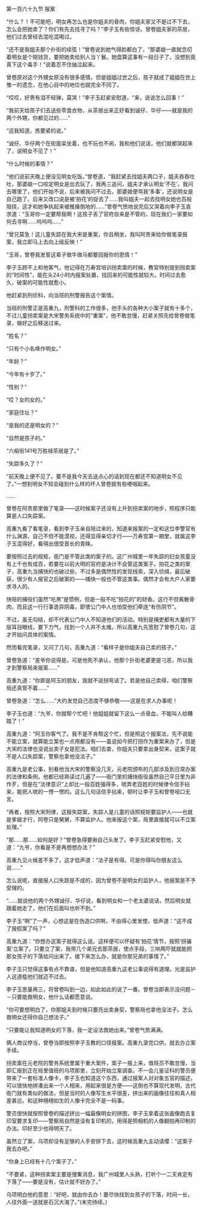 

第一百六十九节 报案

“什么？！不可能吧，明女再怎么也是你姐夫的骨肉，你姐夫家又不是过不下去，怎么会把她卖了？你们有先去找寻了吗？”李子玉有些惊讶。曾卷姐夫家的茶居，他们过去曾经去混吃混喝过。

“还不是我姐夫那个扑街的续弦！”曾卷说到她气得脸都白了，“那婆娘一直就念叨着明女是个赔钱货，要把她卖给别人当丫鬟。她盘算这事有一段日子了。没想到竟真下这个毒手！”说着忍不住抽泣起来。

曾卷原对这个外甥女原没有很多感情，但是姐姐过世之后，孩子就成了姐姐在世上惟一的遗念，在他心目中的地位也就完全不同了。

“哎哎，好男有泪不轻弹，莫哭！”李子玉赶紧安慰道，“来，说说怎么回事！”

“我前天给孩子们去送些零食衣物，从茶居出来正好看到诚仔、华仔――就是我的两个外甥，你都见过的……”

“这我知道，拣要紧的说。”

“诚仔、华仔两个在街面呆坐着，也不玩也不闹，我和他们说话，他们就都哭起来了，说明女不见了！”

“什么时候的事情？”

“他们说前天晚上便没见明女吃饭。”曾卷道，“我赶紧去找姐夫两口子，姐夫吞吞吐吐，那婆娘一口咬定明女是出去玩了，我再三追问，姐夫才承认明女‘不在’，我问去哪里了，他们开始不说，后来被我问不过去，那婆娘便骂我‘多事’，还说明女是自己跑了，后来又改口说是被‘拍花’的捉去了……我叫姐夫一起去找明女她也百般阻挠，这才和她争执起来被推搡倒地的……”曾卷气愤地说完后又哭着向李子玉哀求道：“玉哥你一定要帮我啊！这孩子丢了官府自来是不管的，现在我们一家要如何去寻啊……呜呜呜……”

“曾兄莫急！这儿童失踪在我大宋是重案，你且稍坐，我叫阿贵来给你做笔录报案，我立即马上去向上级反映！”

“玉哥，曾卷我发誓这辈子做牛做马都要回报你的恩情！”

李子玉顾不上和他客气，他记得在万寿宫培训拐卖案的时候，教官特别提到拐卖案的“时间性”，能在头24小时内报案处置，找回来的可能性就较大。时间过去愈久，破案的可能性就愈小。

他赶紧到刑侦科，向当班的刑警报告这个案情。

当班的刑警正是高重九，刑警科的工作很多，他手头的各种大小案子就有十多个，不过儿童拐卖案是大宋警务系统中的“重案”，他不敢怠慢，赶紧关照先给曾卷做笔录，做好之后移送过来。

“姓名？”

“只有个小名唤作明女。”

“年龄？”

“今年有十岁了。”

“性别？”

“哎？女的女的。”

“家庭住址？”

“是我的还是明女的？”

“自然是孩子的。”

“六榕街141号万胜禄茶居是了。”

“失踪多久了？”

“前天晚上便不见了。要不是我今天去送点心的话到现在都还不知道明女不见了。”一想到明女不知会碰到什么样的坏人曾卷就有些哽咽起来。

……

曾卷在阿贵那里做了笔录――这时候案子还没有上升到拐卖案的地步，照程序只能算是人口失踪案。

高重九看了看笔录，看到李子玉亲自陪过来的，知道来报案的一定和这位李警官有什么渊源，自己不但不能漠视，还得显得亲切才行――万寿宫第一期里，就属这李子玉混得好，看得出很受首长的青睐。

要按照过去的规矩，衙门是不管此类的案子的。这广州城里一年失踪的妇女孩童没有上千也有成百，若要在以前大明的官府是决计不会管这类案子。拍花之类的案子，高重九当捕快的也破过些，不过多是偶然性的发现线索，深入侦缉，最后破获，很少有人报官之后破案的――捕快一般也不管这类事。偶然才会有大户人家要求寻人的。

快班的捕役们虽然“吃黑”是惯例，但是一般不吃“拍花的”的财香。这行不但离散骨肉，而且这一行行事诡异阴毒，即使公门中人也怕受他们牵连“有伤阴节”。

不过，虽无勾结，却不代表公门中人不知道他们的活动。特别是捕吏都有大量的下层耳目眼线，要下力气，找到一个人并不太难。所以高重九先宽慰了曾卷几句，这才开始问具体的案情。

然而看完笔录，又问了几句，高重九道：“看样子是你姐夫自己卖的孩子。”

曾卷急道：“差爷你说得是。可是他死不承认，他那个扑街老婆更是刁恶，所以我才到警察局来报案……”

高重九道：“你即是阿玉的朋友，我就不说拐弯话了。若是他自己卖得，咱们警察局还真管不着……”

曾卷急道：“怎么……”大约发觉自己态度不够恭敬――这是在求人办事呢！

李子玉也道：“九爷，你就帮个忙吧！他姐姐就留下这么一点骨血，不能叫人给糟踏了！”

高重九道：“阿玉你客气了。我不是不肯帮这个忙，但是照这个报案法，先不说能不能立案，就算能立案也一点用都没有――虽说如今把打拐作为重案来办了，但是大宋的法律也没说出卖子女是犯法。咱们去查，你姐夫只要拿出身契来，这案子就不是人口失踪案，警察也拿他没法子。”

高重九是老公事，别看他当大宋的警察没几天，元老院颁布的几部涉及到日常办案的法律和条例，他都已经熟读过几遍了――衙门里的捕快衙役虽然自己平日里为非作歹，但是在“法律意识”上却比一般百姓强得多，唬弄老百姓的时候律令信手拈来，能把人唬的一愣一愣的。这么几句话信手拈来，顿时让李子玉和曾卷哑口无言。

“再者，按照大宋刑律，这报失踪案，失踪人是儿童的话照规矩要监护人――也就是爹娘才行，阿卷只是舅舅，不算监护人。他来报这个案，局里直接就可以不立案处理。”

“那……那……如何是好？”曾卷急得要揪自己头发了。李子玉赶紧安慰他，又道：“九爷，你看是不是再想想办法？”

高重九见火候差不多了，这才低声道：“法子是有得。可是你得叫你朋友这么说……”

怎么说呢，直接报人口失踪是不成的，因为曾卷不是明女的监护人，他报案是不予受理的。

“……就说他的两个外甥诚仔、华仔说，看到明女和一个老太婆说话，然后明女就跟着她走了，他们在后面叫也听不到。”

李子玉“啊”了一声，心想这是在伪造口供啊，不由得心里发憷，低声道：“这不成了报假案了吗？”

高重九道：“你想办这案子就得这么说。这样便可以怀疑有‘拍花’情节，按照‘拐骗案’立案了。只要立了案，我带几个弟兄去那茶居，使点手段，三哄两吓就就能把那女孩子的下落给问出来了。接下来怎么办，就是你那兄弟的事情了。”

李子玉只觉得这事有点不靠谱，但是他知道高重九这老公事说得有道理。光是监护人这道槛他们就迈不过去。

李子玉思量再三，将曾卷叫到一边，如此如此的说了一番。曾卷当即表示没问题－－只要能救明女，他什么话都愿意说。

“你可要想明白了，你那姐夫到时候只要亮出卖身契，警察局也拿他没法子。怎么救明女还得你自己想法子。”

“只要能让我知道明女的下落，我一定设法救她出来。”曾卷气势满满。

俩人商议停当，曾卷当即按照李子玉教的口径报案。高重九录完口供，就去办立案手续。

拐卖案在元老院的警务系统里属于重大案件，案子一报上来，值班员不敢怠慢，当即汇报到正在局里值班的乌项那里，立刻开始立案调查。不一会儿鉴证科的警员便带来了一套标准人像卡，李子玉也知道这个东西，通过报案人对对象五官的描述，可以很快地拼凑出来一个人相来，用起来很是方便――这倒也不算现代发明，古代衙门就有类似的做法，但是当时的人像写生水平很差，拼出来的画像往往和真人相差甚远，和这种栩栩如生的人像卡完全不是一码事。

警员很快就按照曾卷的描述拼出一幅最像明女的拼图，李子玉拿着这张画像跑去复印室要求复印――警察局自然是没有复印机的，用得是照相机的人像翻拍再印制的办法。印好至少也得明天了。

虽然立了案，乌项却没有足够的人手安排下去，这时候高重九主动请缨：“这案子我去办吧。”

“你身上已经有十几个案子了。”

“不要紧，这种拐卖案主要是搜集消息，我广州城里人头熟，打听个一二天肯定有下落了――要是没有，估计就不好办了。”

乌项明白他的意思：“好吧，就由你去办！要尽快找到女孩子的下落，时间一长，人往外面一送就是石沉大海了。”(未完待续。)

